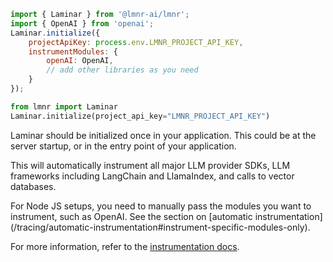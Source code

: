 <Tabs>
<Tab title="JavaScript/TypeScript">

```javascript
import { Laminar } from '@lmnr-ai/lmnr';
import { OpenAI } from 'openai';
Laminar.initialize({
    projectApiKey: process.env.LMNR_PROJECT_API_KEY,
    instrumentModules: {
        openAI: OpenAI,
        // add other libraries as you need
    }
});
```
</Tab>
<Tab title="Python">

```python
from lmnr import Laminar
Laminar.initialize(project_api_key="LMNR_PROJECT_API_KEY")
```
</Tab>
</Tabs>

<Tip>
Laminar should be initialized once in your application. This could be 
at the server startup, or in the entry point of your application.
</Tip>

This will automatically instrument all major LLM provider SDKs, LLM frameworks including
LangChain and LlamaIndex, and calls to vector databases.

<Tip>
For Node JS setups, you need to manually pass the modules you want to instrument, such as OpenAI.
See the section on [automatic instrumentation](/tracing/automatic-instrumentation#instrument-specific-modules-only).
</Tip>

For more information, refer to the [instrumentation docs](/tracing/automatic-instrumentation).